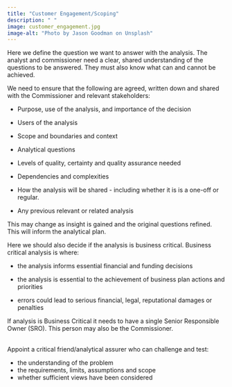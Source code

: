 ```yaml
---
title: "Customer Engagement/Scoping"
description: " "
image: customer_engagement.jpg
image-alt: "Photo by Jason Goodman on Unsplash"
---
```


Here we define the question we want to answer with the analysis. The analyst and commissioner need a clear, shared understanding of the questions to be answered. They must also know what can and cannot be achieved. 

We need to ensure that the following are agreed, written down and shared with the Commissioner and relevant stakeholders: 
 

- Purpose, use of the analysis, and importance of the decision 

- Users of the analysis 

- Scope and boundaries and context 

- Analytical questions 

- Levels of quality, certainty and quality assurance needed 

- Dependencies and complexities 

- How the analysis will be shared - including whether it is is a one-off or regular.  

- Any previous relevant or related analysis 

This may change as insight is gained and the original questions refined. This will inform the analytical plan. 

Here we should also decide if the analysis is business critical. Business critical analysis is where: 

- the analysis informs essential financial and funding decisions 

- the analysis is essential to the achievement of business plan actions and priorities 

- errors could lead to serious financial, legal, reputational damages or penalties 

If analysis is Business Critical it needs to have a single Senior Responsible Owner (SRO). This person may also be the Commissioner. 

::: {.callout-note title="Scoping Assurance" appearance="minimal" icon=false}
<br>
Appoint a critical friend/analytical assurer who can challenge and test:

- the understanding of the problem
- the requirements, limits, assumptions and scope
- whether sufficient views have been considered

:::
